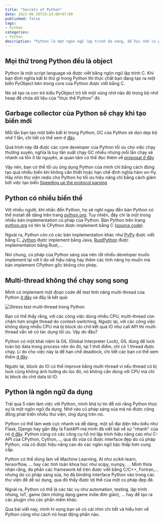```yaml
---
title: "Secrets of Python"
date: 2023-06-20T19:24:00+07:00
published: false
tags:
- Python
categories:
- Python
description: "Python là một ngôn ngữ lập trình đa năng, dễ học nhờ cú pháp sáng sủa. Tuy nhiên, đằng sau vẻ ngoài đẹp đẽ đó lại ẩn chưa những điều mà không phải ai cũng biết. Để biết đó là những điều gì, chúng ta cùng tìm hiểu nhé?"
---
```


## Mọi thứ trong Python đều là object

Python là một script language và được viết bằng ngôn ngữ lập trình C. Khi bạn định nghĩa bất kì thứ gì trong Python thì thực chất bạn đang tạo ra một biến PyObject bên trong core của Python được viết bằng C. 

Nó sẽ tạo ra con trỏ kiểu PyObject trỏ tới một vùng nhớ nào đó trong bộ nhớ heap để chứa dữ liệu của "thực thể Python" đó.


## Garbage collector của Python sẽ chạy khi tạo biến mới

Mỗi lần bạn tạo một biến bất kì trong Python, GC của Python sẽ dọn dẹp bộ nhớ 1 lần, chi tiết có thể xem ở [đây](https://github.com/python/cpython/blob/8281cbddc6/Modules/gcmodule.c#L2321). 

Quá trình này đã được các core developer của Python tối ưu cho việc chạy thường xuyên, nghĩa là tuy tần suất chạy GC nhiều nhưng mỗi lần chạy sẽ nhanh và tốn ít tài nguyên, ai quan tâm có thể đọc thêm về [proposal ở đây](https://mail.python.org/pipermail/python-dev/2008-June/080579.html)

Vậy nên, bạn có thể tối ưu ứng dụng Python của mình chỉ bằng cách đừng tạo quá nhiều biến khi không cần thiết hoặc hạn chế định nghĩa hàm on-fly. Hãy nhìn thư viện redis cho Python họ tối ưu hiệu năng chỉ bằng cách giảm bớt việc tạo biến [Speeding up the protocol parsing](https://github.com/redis/redis-py/pull/2596)


## Python có nhiều biến thể

Với nhiều người, khi nhắc đến Python, họ sẽ nghĩ ngay đến bản Python có thể install dễ dàng trên trang [python.org](https://python.org). Tuy nhiên, đây chỉ là một trong nhiều bản implementation cú pháp của Python. Bản Python trên trang [python.org](https://python.org) có tên là CPython được implement bằng C ([source code](https://github.com/python/cpython)).

Ngoài ra, Python còn có các bản implementation khác như [PyPy](https://www.pypy.org) được viết bằng C, [Jython](https://www.jython.org) được implement bằng Java, [RustPython](https://rustpython.github.io) được implementation bằng Rust,...

Nói chung, cú pháp của Python sáng sủa nên rất nhiều developer muốn implement lại với lí do về hiệu năng hay thêm các tính năng họ muốn mà bản implement CPython gốc không cho phép.


## Multi-thread không thể chạy song song

Mình có implement một đoạn code để test tính năng multi-thread của Python [ở đây](https://gist.github.com/magiskboy/1b7a49b3f195c819829eb303e7ee1479) và đây là kết quả:

<Image
    src="https://user-images.githubusercontent.com/13352088/238660974-b0fde8b8-8131-4f39-88eb-3c9a39e329ef.png"
    width={900}
    title="Stress test multi-thread trong Python"
/>

Bạn có thể thấy rằng, với các công việc dùng nhiều CPU, multi-thread còn chậm hơn single thread do context-switching. Ngược lại, với các công việc không dùng nhiều CPU mà bị block do chờ kết quả IO như call API thì multi-thread vẫn sẽ có tác dụng tối ưu. Vậy do đâu?

Python có một khái niệm là GIL (Global Interpreter Lock), GIL dùng để lock toàn bộ data trong process nên do đó, tại 1 thời điểm, chỉ có 1 thread được chạy. Lí do cho việc này là để hạn chế deadlock, chi tiết các bạn có thể xem thêm [ở đây](https://github.com/python/cpython/blob/main/Python/ceval_gil.c#L19)

Ngược lại, block do IO có thể improve bằng multi-thread vì nếu thread có bị lock cũng không ảnh hưởng do lúc đó, nó không cần dùng với CPU mà chỉ bị block do chờ data từ IO.

## Python là ngôn ngữ đa dụng

Trải qua 5 năm làm việc với Python, mình khá tự tin để nói rằng Python thực sự là một ngôn ngữ đa dụng. Nhờ vào cú pháp sáng sủa mà nó được cộng đồng phát triển nhiều thư viện, ứng dụng trên nó.

Python có thể làm web cực nhanh và dễ dàng, một số đại diện tiêu biểu như Flask, Django hay gần đây là FastAPI mà mình đã viết bài về sự "nhanh" của nó [ở đây](/posts/why-fastapi-fast). Python cũng có các công cụ hỗ trợ lập trình hiệu năng cao như C-API của CPython, Cython,..., qua đó vừa có được interface đẹp do cú pháp Python, vừa có được hiệu năng cao do các ngôn ngữ bậc thấp hơn cung cấp.

Python có thể dùng làm về Machine Learning, AI như scikit-learn, tensorflow, ... hay các tính toán khoa học như scipy, numpy, ... Mình thừa nhận rằng, đa phần các framework kể trên được viết bằng C/C++, Fortran,... nhưng do cú pháp sáng sủa, họ đã binding interface Python vào trong các thư viện để dễ sử dụng, qua đó thấy được lợi thế của một cú pháp đẹp đẽ.

Ngoài ra, Python có thể là các tác vụ như automation, testing, lập trình nhúng, IoT, game (làm những dạng game indie đơn giản), ... hay để tạo ra các plugin cho các phần mềm khác.

Qua bài viết này, mình hi vọng bạn sẽ có cái nhìn chi tiết và hiểu hơn về Python cũng như cách nó hoạt động phần nào.
